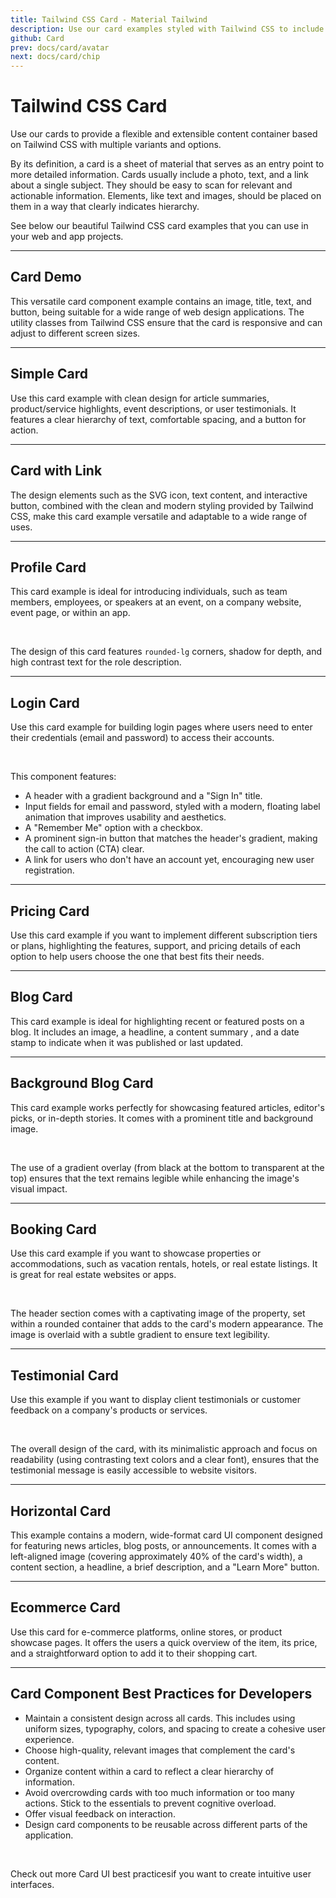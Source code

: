 ```yaml
---
title: Tailwind CSS Card - Material Tailwind
description: Use our card examples styled with Tailwind CSS to include detailed information like a photo, text, and a link about a single subject.
github: Card
prev: docs/card/avatar
next: docs/card/chip
---
```


# Tailwind CSS Card

Use our cards to provide a flexible and extensible content container based on Tailwind CSS with multiple variants and options.

By its definition, a card is a sheet of material that serves as an entry point to more detailed information. Cards usually include a photo, text, and a link about a single subject. They should be easy to scan for relevant and actionable information. Elements, like text and images, should be placed on them in a way that clearly indicates hierarchy.

See below our beautiful Tailwind CSS card examples that you can use in your web and app projects.

---

## Card Demo

This versatile card component example contains an image, title, text, and button, being suitable for a wide range of web design applications. The utility classes from Tailwind CSS ensure that the card is responsive and can adjust to different screen sizes.

<PreviewWithCode relativePath="card/card-demo.tsx" language="html" />

---

## Simple Card

Use this card example with clean design for article summaries, product/service highlights, event descriptions, or user testimonials. It features a clear hierarchy of text, comfortable spacing, and a button for action.

<PreviewWithCode relativePath="card/simple-card.tsx" language="html" />

---

## Card with Link

The design elements such as the SVG icon, text content, and interactive button, combined with the clean and modern styling provided by Tailwind CSS, make this card example versatile and adaptable to a wide range of uses.

<PreviewWithCode relativePath="card/card-with-link.tsx" language="html" />

---

## Profile Card

This card example is ideal for introducing individuals, such as team members, employees, or speakers at an event, on a company website, event page, or within an app.

<PreviewWithCode relativePath="card/profile-card.tsx" language="html" />

<br />

The design of this card features `rounded-lg` corners, shadow for depth, and high contrast text for the role description.

---

## Login Card

Use this card example for building login pages where users need to enter their credentials (email and password) to access their accounts.

<PreviewWithCode relativePath="card/login-card.tsx" language="html" />

<br />

This component features:

- A header with a gradient background and a "Sign In" title.
- Input fields for email and password, styled with a modern, floating label animation that improves usability and aesthetics.
- A "Remember Me" option with a checkbox.
- A prominent sign-in button that matches the header's gradient, making the call to action (CTA) clear.
- A link for users who don't have an account yet, encouraging new user registration.

---

## Pricing Card

Use this card example if you want to implement different subscription tiers or plans, highlighting the features, support, and pricing details of each option to help users choose the one that best fits their needs.

<PreviewWithCode relativePath="card/pricing-card.tsx" language="html" />

---

## Blog Card

This card example is ideal for highlighting recent or featured posts on a blog. It includes an image, a headline, a content summary , and a date stamp to indicate when it was published or last updated.

<PreviewWithCode relativePath="card/blog-card.tsx" language="html" />

---

## Background Blog Card

This card example works perfectly for showcasing featured articles, editor's picks, or in-depth stories. It comes with a prominent title and background image.

<PreviewWithCode relativePath="card/background-blog-card.tsx" language="html" />

<br />

The use of a gradient overlay (from black at the bottom to transparent at the top) ensures that the text remains legible while enhancing the image's visual impact.


---

## Booking Card

Use this card example if you want to showcase properties or accommodations, such as vacation rentals, hotels, or real estate listings. It is great for real estate websites or apps.

<PreviewWithCode relativePath="card/booking-card.tsx" language="html" />

<br />

The header section comes with a captivating image of the property, set within a rounded container that adds to the card's modern appearance. The image is overlaid with a subtle gradient to ensure text legibility.


---

## Testimonial Card

Use this example if you want to display client testimonials or customer feedback on a company's products or services.

<PreviewWithCode relativePath="card/testimonial-card.tsx" language="html" />

<br />

The overall design of the card, with its minimalistic approach and focus on readability (using contrasting text colors and a clear font), ensures that the testimonial message is easily accessible to website visitors.


---

## Horizontal Card

This example contains a modern, wide-format card UI component designed for featuring news articles, blog posts, or announcements. It comes with a left-aligned image (covering approximately 40% of the card's width), a content section, a headline, a brief description, and a "Learn More" button.

<PreviewWithCode relativePath="card/horizontal-card.tsx" language="html" />

---

## Ecommerce Card

Use this card for e-commerce platforms, online stores, or product showcase pages. It offers the users a quick overview of the item, its price, and a straightforward option to add it to their shopping cart.

<PreviewWithCode relativePath="card/ecommerce-card.tsx" language="html" />

---

## Card Component Best Practices for Developers

- Maintain a consistent design across all cards. This includes using uniform sizes, typography, colors, and spacing to create a cohesive user experience.
- Choose high-quality, relevant images that complement the card's content.
- Organize content within a card to reflect a clear hierarchy of information.
- Avoid overcrowding cards with too much information or too many actions. Stick to the essentials to prevent cognitive overload.
- Offer visual feedback on interaction.
- Design card components to be reusable across different parts of the application.

<br />

Check out more <Link href="https://www.material-tailwind.com/roots-of-ui-ux-design" target="_blank">Card UI best practices</Link>if you want to create intuitive user interfaces.